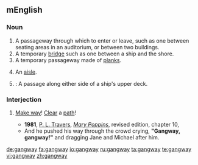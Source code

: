 ==mEnglish==

===Noun===
{{en-noun}}

# A passageway through which to enter or leave, such as one between seating areas in an auditorium, or between two buildings.
# A temporary [[bridge]] such as one between a ship and the shore.
# A temporary passageway made of [[plank]]s.
# {{British}} An [[aisle]].
# {{nautical}}: A passage along either side of a ship's upper deck.

===Interjection===
{{en-intj}}

# {{context|to a crowd}} [[make way|Make way]]! [[clear|Clear]] a [[path]]!
#* '''1981''', [[w:P. L. Travers|P. L. Travers]], [[w:Mary Poppins|''Mary Poppins'']], revised edition, chapter 10,
#* And he pushed his way through the crowd crying, '''"Gangway, gangway!"''' and dragging Jane and Michael after him.

[[de:gangway]]
[[fa:gangway]]
[[io:gangway]]
[[ru:gangway]]
[[ta:gangway]]
[[te:gangway]]
[[vi:gangway]]
[[zh:gangway]]